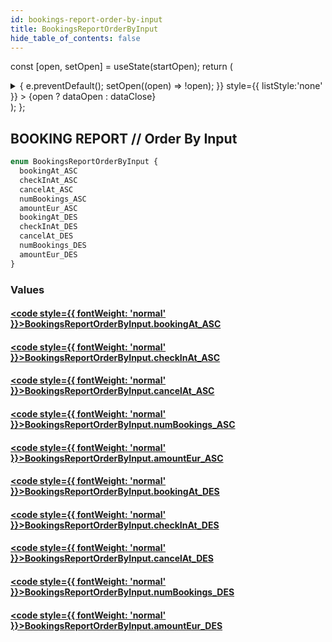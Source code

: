 ```yaml
---
id: bookings-report-order-by-input
title: BookingsReportOrderByInput
hide_table_of_contents: false
---
```






const [open, setOpen] = useState(startOpen);
return (
<details {...(open ? { open: true } : {})} className="details" style={{ border:'none', boxShadow:'none', background:'var(--ifm-background-color)' }}>
<summary
onClick={(e) => {
e.preventDefault();
setOpen((open) => !open);
}}
style={{ listStyle:'none' }} >
{open ? dataOpen : dataClose}
</summary>
{open && children}
</details>
);
};

## BOOKING REPORT // Order By Input

```graphql
enum BookingsReportOrderByInput {
  bookingAt_ASC
  checkInAt_ASC
  cancelAt_ASC
  numBookings_ASC
  amountEur_ASC
  bookingAt_DES
  checkInAt_DES
  cancelAt_DES
  numBookings_DES
  amountEur_DES
}
```

### Values

#### [<code style={{ fontWeight: 'normal' }}>BookingsReportOrderByInput.<b>bookingAt_ASC</b></code>](#)

>

#### [<code style={{ fontWeight: 'normal' }}>BookingsReportOrderByInput.<b>checkInAt_ASC</b></code>](#)

>

#### [<code style={{ fontWeight: 'normal' }}>BookingsReportOrderByInput.<b>cancelAt_ASC</b></code>](#)

>

#### [<code style={{ fontWeight: 'normal' }}>BookingsReportOrderByInput.<b>numBookings_ASC</b></code>](#)

>

#### [<code style={{ fontWeight: 'normal' }}>BookingsReportOrderByInput.<b>amountEur_ASC</b></code>](#)

>

#### [<code style={{ fontWeight: 'normal' }}>BookingsReportOrderByInput.<b>bookingAt_DES</b></code>](#)

>

#### [<code style={{ fontWeight: 'normal' }}>BookingsReportOrderByInput.<b>checkInAt_DES</b></code>](#)

>

#### [<code style={{ fontWeight: 'normal' }}>BookingsReportOrderByInput.<b>cancelAt_DES</b></code>](#)

>

#### [<code style={{ fontWeight: 'normal' }}>BookingsReportOrderByInput.<b>numBookings_DES</b></code>](#)

>

#### [<code style={{ fontWeight: 'normal' }}>BookingsReportOrderByInput.<b>amountEur_DES</b></code>](#)

>
